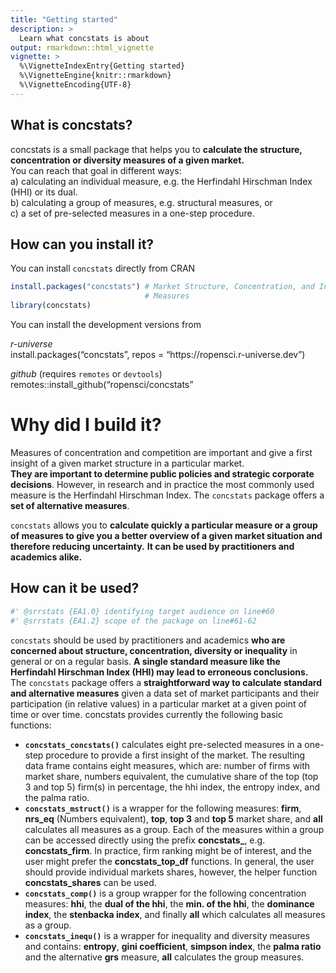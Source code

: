 ```yaml
---
title: "Getting started"
description: >
  Learn what concstats is about
output: rmarkdown::html_vignette
vignette: >
  %\VignetteIndexEntry{Getting started}
  %\VignetteEngine{knitr::rmarkdown}
  %\VignetteEncoding{UTF-8}
---
```


## <i class="far fa-lightbulb"></i> What is concstats?

concstats is a small package that helps you to **calculate the structure,
concentration or diversity measures of a given market.**  
You can reach that goal in different ways:  
a) calculating an individual measure, e.g. the Herfindahl Hirschman Index (HHI)
   or its dual.  
b) calculating a group of measures, e.g. structural measures, or  
c) a set of pre-selected measures in a one-step procedure.


## <i class="fas fa-download"></i> How can you install it?

You can install `concstats` directly from CRAN

```r
install.packages("concstats") # Market Structure, Concentration, and Inequality
                              # Measures
library(concstats)

```

You can install the development versions from

*r-universe*    
install.packages("concstats", repos = "https://ropensci.r-universe.dev")

*github* (requires `remotes` or `devtools`)    
remotes::install_github("ropensci/concstats"


# </a><i class="fas fa-table"></i> Why did I build it?

Measures of concentration and competition are important and give a first insight
of a given market structure in a particular market.  
**They are important to determine public policies and strategic corporate
decisions**. However, in research and in practice the most commonly used measure
is the Herfindahl Hirschman Index. The `concstats` package offers a **set of
alternative measures**.

`concstats` allows you to **calculate quickly a particular measure or a group of
measures to give you a better overview of a given market situation and therefore
reducing uncertainty.** **It can be used by practitioners and academics alike.**

## <i class="fas fa-code"></i> How can it be used?
```r
#' @srrstats {EA1.0} identifying target audience on line#60
#' @srrstats {EA1.2} scope of the package on line#61-62
```
`concstats` should be used by practitioners and academics **who are concerned
about structure, concentration, diversity or inequality** in general or on a
regular basis. **A single standard measure like the Herfindahl Hirschman Index
(HHI) may lead to erroneous conclusions.**
The `concstats` package offers a **straightforward way to calculate standard
and alternative measures** given a data set of market participants and their
participation (in relative values) in a particular market at a given point of
time or over time.
concstats provides currently the following basic functions:

- **`concstats_concstats()`** calculates eight pre-selected measures in a
one-step procedure to provide a first insight of the market. The resulting
data frame contains eight measures, which are: number of firms with
market share, numbers equivalent, the cumulative share of the top
(top 3 and top 5) firm(s) in percentage, the hhi index, the entropy index,
and the palma ratio.
- **`concstats_mstruct()`** is a wrapper for the following measures: **firm**,
**nrs_eq** (Numbers equivalent), **top**, **top 3** and **top 5** market share,
and **all** calculates all measures as a group. Each of the measures within a
group can be accessed directly using the prefix **concstats_**, e.g.
**concstats_firm**. In practice, firm ranking might be of interest, and the user
might prefer the **concstats_top_df** functions. In general, the user should
provide individual markets shares, however, the helper function
**concstats_shares** can be used.
- **`concstats_comp()`** is a group wrapper for the following concentration
measures: **hhi**, the **dual of the hhi**, the **min. of the hhi**, the
**dominance index**, the **stenbacka index**, and finally **all** which
calculates all measures as a group.
- **`concstats_inequ()`** is a wrapper for inequality and diversity measures and
contains: **entropy**, **gini coefficient**, **simpson index**, the
**palma ratio** and the alternative **grs** measure, **all** calculates the
group measures.
